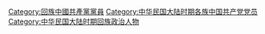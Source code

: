 [[Category:回族中國共產黨黨員|Category:回族中國共產黨黨員]]
[[Category:中华民国大陆时期各族中国共产党党员|Category:中华民国大陆时期各族中国共产党党员]]
[[Category:中华民国大陆时期回族政治人物|Category:中华民国大陆时期回族政治人物]]